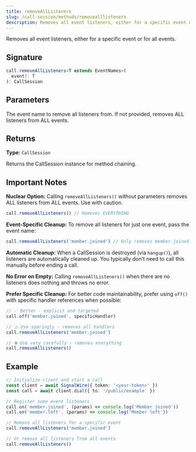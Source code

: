 ```yaml
---
title: removeAllListeners
slug: /call-session/methods/removealllisteners
description: Removes all event listeners, either for a specific event or for all events.
---
```



Removes all event listeners, either for a specific event or for all events.

## Signature

```typescript
call.removeAllListeners<T extends EventNames>(
  event?: T
): CallSession
```

## Parameters

<APIField name="event" type="string">
  The event name to remove all listeners from. If not provided, removes ALL listeners from ALL events.
</APIField>

## Returns

**Type:** `CallSession`

Returns the CallSession instance for method chaining.

## Important Notes

**Nuclear Option:** Calling `removeAllListeners()` without parameters removes ALL listeners from ALL events. Use with caution.

```typescript
call.removeAllListeners() // Removes EVERYTHING
```

**Event-Specific Cleanup:** To remove all listeners for just one event, pass the event name:

```typescript
call.removeAllListeners('member.joined') // Only removes member.joined listeners
```

**Automatic Cleanup:** When a CallSession is destroyed (via `hangup()`), all listeners are automatically cleaned up. You typically don't need to call this manually before ending a call.

**No Error on Empty:** Calling `removeAllListeners()` when there are no listeners does nothing and throws no error.

**Prefer Specific Cleanup:** For better code maintainability, prefer using `off()` with specific handler references when possible:

```typescript
// ✅ Better - explicit and targeted
call.off('member.joined', specificHandler)

// ⚠️ Use sparingly - removes all handlers
call.removeAllListeners('member.joined')

// ❌ Use very carefully - removes everything
call.removeAllListeners()
```

## Example

```typescript
// Initialize client and start a call
const client = await SignalWire({ token: '<your-token>' })
const call = await client.dial({ to: '/public/example' })

// Register some event listeners
call.on('member.joined', (params) => console.log('Member joined'))
call.on('member.left', (params) => console.log('Member left'))

// Remove all listeners for a specific event
call.removeAllListeners('member.joined')

// Or remove all listeners from all events
call.removeAllListeners()
```
